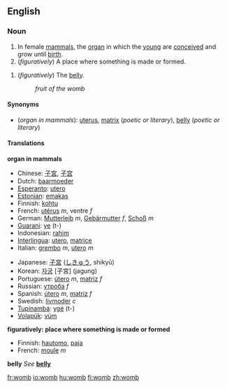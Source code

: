 ==English==
=== Noun === 
{{en-noun-reg}}

#In female [[mammal]]s, the [[organ]] in which the [[young]] are [[conceive]]d and grow until [[birth]].
#(''figuratively'') A place where something is made or formed.
<!--# matrix  this is a literary synonym for "womb"-->
#(''figuratively'') The [[belly]].<!--Is this just a literary synonym for womb?-->
#:''fruit of the womb''

====Synonyms====
*(''organ in mammals''): [[uterus]], [[matrix]] (''poetic or literary''), [[belly]] (''poetic or literary'')

==== Translations ====

'''organ in mammals'''
{{top}}
*Chinese: [[子宮]], [[子宫]]
*Dutch: [[baarmoeder]]
*[[Esperanto]]: [[utero]]
*[[Estonian]]: [[emakas]]
*Finnish: [[kohtu]]
*French: [[utérus]] ''m'', ventre ''f''
*German: [[Mutterleib]] ''m'', [[Gebärmutter]] ''f'', [[Schoß]] ''m''
*[[Guarani]]: [[ye]] (t-)
*Indonesian: [[rahim]]
*[[Interlingua]]: [[utero]], [[matrice]]
*Italian: [[grembo]] ''m'', [[utero#Italian|utero]] ''m''
{{mid}}
*Japanese: [[子宮]] ([[しきゅう]], shikyū)
*Korean: [[자궁]] [子宮] (jagung)
*Portuguese: [[útero]] ''m'', [[matriz]] ''f''
*Russian: [[утроба]] ''f''
*Spanish: [[útero]] ''m'', [[matriz]] ''f''
*Swedish: [[livmoder]] ''c''
*[[Tupinambá]]: [[ygé]] (t-)
*[[Volapük]]: [[vüm]]
{{bottom}}

'''figuratively: place where something is made or formed'''
{{top}}
*Finnish: [[hautomo]], [[paja#Finnish|paja]]
*French: [[moule]] ''m''
{{mid}}

{{bottom}}

'''belly'''
''See'' '''[[belly]]'''

[[fr:womb]]
[[io:womb]]
[[hu:womb]]
[[fi:womb]]
[[zh:womb]]